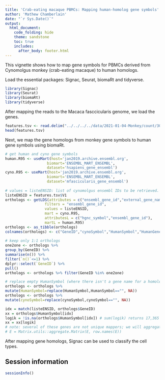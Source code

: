 ```yaml
---
title: 'Crab-eating macaque PBMCs: Mapping human-homolog gene symbols'
author: 'Mathew Chamberlain'
date: "`r Sys.Date()`"
output:
  html_document:
    code_folding: hide
    theme: sandstone
    toc: true
    includes:
      after_body: footer.html
---
```


This vignette shows how to map gene symbols for PBMCs derived from Cynomolgus monkey (crab-eating macaque) to human homologs. 

Load the essential packages: Signac, Seurat, biomaRt and tidyverse.

```r
library(Signac)
library(Seurat)
library(biomaRt)
library(tidyverse)
```

After mapping the reads to the Macaca fasccicularis genome, we load the genes.

```r
features.tsv <- read.delim("../../../../data/2021-01-04-Monkey/count/3003/outs/raw_feature_bc_matrix/features.tsv.gz", header=FALSE, stringsAsFactors=FALSE)
head(features.tsv)
```

Next, we map the gene homologs from monkey gene symbols to human gene symbols using biomaRt.

```r
# get human and cyno gene symbols
human.R95 <- useMart(host='jan2019.archive.ensembl.org', 
				   biomart='ENSEMBL_MART_ENSEMBL', 
				   dataset='hsapiens_gene_ensembl')
cyno.R95 <- useMart(host='jan2019.archive.ensembl.org', 
				   biomart='ENSEMBL_MART_ENSEMBL', 
				   dataset='mfascicularis_gene_ensembl')
 
# values = listeENSID: list of cynomolgus ensembl IDs to be retrieved. 
listeENSID = features.tsv$V1
orthologs <- getLDS(attributes = c("ensembl_gene_id","external_gene_name"), 
				  filters = "ensembl_gene_id", 
				  values = listeENSID, 
				  mart = cyno.R95, 
				  attributesL = c("hgnc_symbol","ensembl_gene_id"), 
				  martL = human.R95)
orthologs <- as_tibble(orthologs)
colnames(orthologs) <- c("GeneID","cynoSymbol","HumanSymbol","HumanGeneID")
  
# keep only 1:1 orthologs
one2one <- orthologs %>% 
group_by(GeneID) %>% 
summarise(n()) %>% 
filter(`n()`<=1) %>%
dplyr::select(`GeneID`) %>%
pull()
orthologs <- orthologs %>% filter(GeneID %in% one2one)

# replace empty HumanSymbol (where there isn't a gene name for a homologous gene) with NA
orthologs <- orthologs %>%
mutate(HumanSymbol=replace(HumanSymbol,HumanSymbol=="", NA))
orthologs <- orthologs %>%
mutate(cynoSymbol=replace(cynoSymbol,cynoSymbol=="", NA))

idx = match(listeENSID, orthologs$GeneID)
xx = orthologs$HumanSymbol[idx]
logik = !is.na(orthologs$HumanSymbol[idx]) # sum(logik) returns 17,365 homologous genes
xx = xx[logik]
# note: several of these genes are not unique mappers; we will aggregate them later or make them unique. To aggregate, where E is the sparse expression matrix with rownames set to xx:
# E = Matrix.utils::aggregate.Matrix(E, row.names(E))
```
After mapping gene homologs, Signac can be used to classify the cell types.

## Session information

```r
sessionInfo()
```
